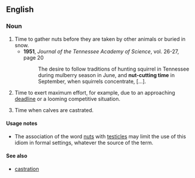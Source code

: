 ==English==

===Noun===
{{en-noun|sg=[[nut]]-[[cutting]] [[time]]}}

# Time to gather nuts before they are taken by other animals or buried in snow.
#*'''1951''', ''Journal of the Tennessee Academy of Science'', vol. 26-27, page 20
#*:The desire to follow traditions of hunting squirrel in Tennessee during mulberry season in June, and '''nut-cutting time''' in September, when squirrels concentrate, [...].
# {{idiom}} Time to exert maximum effort, for example, due to an approaching [[deadline]] or a looming competitive situation.
#Time when calves are castrated.
====Usage notes====
* The association of the word [[nuts]] with [[testicles]] may limit the use of this idiom in formal settings, whatever the source of the term.

====See also====
*[[castration]]